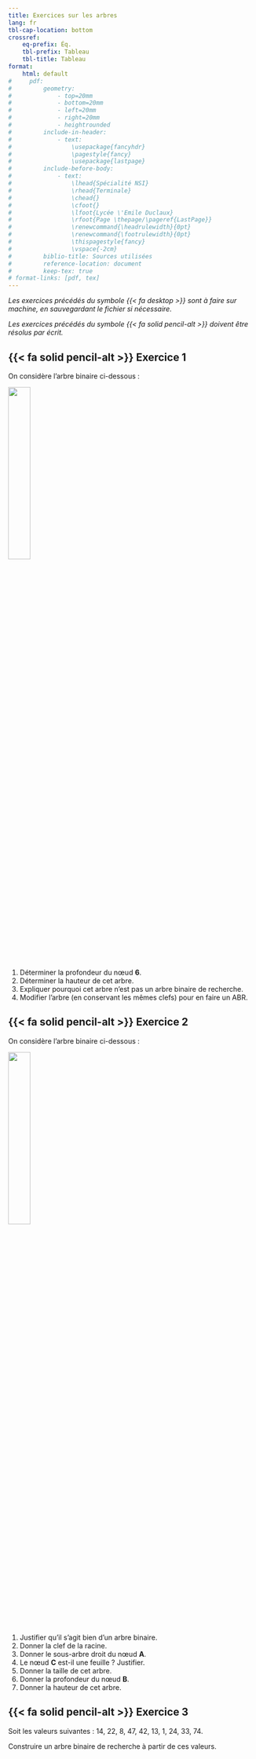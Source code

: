 ---
title: Exercices sur les arbres
lang: fr
tbl-cap-location: bottom
crossref: 
    eq-prefix: Éq.
    tbl-prefix: Tableau
    tbl-title: Tableau
format:
    html: default
#     pdf: 
#         geometry:
#             - top=20mm
#             - bottom=20mm
#             - left=20mm
#             - right=20mm
#             - heightrounded
#         include-in-header:
#             - text:
#                 \usepackage{fancyhdr}
#                 \pagestyle{fancy}
#                 \usepackage{lastpage}
#         include-before-body:
#             - text:
#                 \lhead{Spécialité NSI} 
#                 \rhead{Terminale}
#                 \chead{} 
#                 \cfoot{}
#                 \lfoot{Lycée \'Emile Duclaux}
#                 \rfoot{Page \thepage/\pageref{LastPage}}
#                 \renewcommand{\headrulewidth}{0pt}
#                 \renewcommand{\footrulewidth}{0pt}
#                 \thispagestyle{fancy}
#                 \vspace{-2cm}
#         biblio-title: Sources utilisées
#         reference-location: document
#         keep-tex: true
# format-links: [pdf, tex]
---

_Les exercices précédés du symbole {{< fa desktop >}} sont à faire sur machine, en sauvegardant le fichier si nécessaire._

_Les exercices précédés du symbole {{< fa solid pencil-alt >}} doivent être résolus par écrit._

## {{< fa solid pencil-alt >}} Exercice 1

On considère l'arbre binaire ci-dessous :

![](exos_arbres_1.png){width=30% fig-align="center"}

1. Déterminer la profondeur du nœud **6**.
2. Déterminer la hauteur de cet arbre.
3. Expliquer pourquoi cet arbre n'est pas un arbre binaire de recherche.
4. Modifier l'arbre (en conservant les mêmes clefs) pour en faire un ABR.

## {{< fa solid pencil-alt >}} Exercice 2

On considère l'arbre binaire ci-dessous :

![](exos_arbres_2.png){width=30% fig-align="center"}

1. Justifier qu'il s'agit bien d'un arbre binaire.
2. Donner la clef de la racine.
3. Donner le sous-arbre droit du nœud **A**.
4. Le nœud **C** est-il une feuille ? Justifier.
5. Donner la taille de cet arbre.
6. Donner la profondeur du nœud **B**.
7. Donner la hauteur de cet arbre.

## {{< fa solid pencil-alt >}} Exercice 3

Soit les valeurs suivantes : 14, 22, 8, 47, 42, 13, 1, 24, 33, 74.

Construire un arbre binaire de recherche à partir de ces valeurs. 